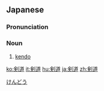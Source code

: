 ==Japanese==
{{wikipedia|lang=ja}}
{{ja-kanjitab|けん|どう|yomi=o}}

===Pronunciation===
{{ja-pron|けんどう|acc=a|y=o}}

===Noun===
{{ja-noun|けんどう|kyu=劍道|hhira=けんだう}}

# [[kendo]]

[[Category:ja:Martial arts|けんどう]]

[[ko:剣道]]
[[it:剣道]]
[[hu:剣道]]
[[ja:剣道]]
[[zh:剣道]]